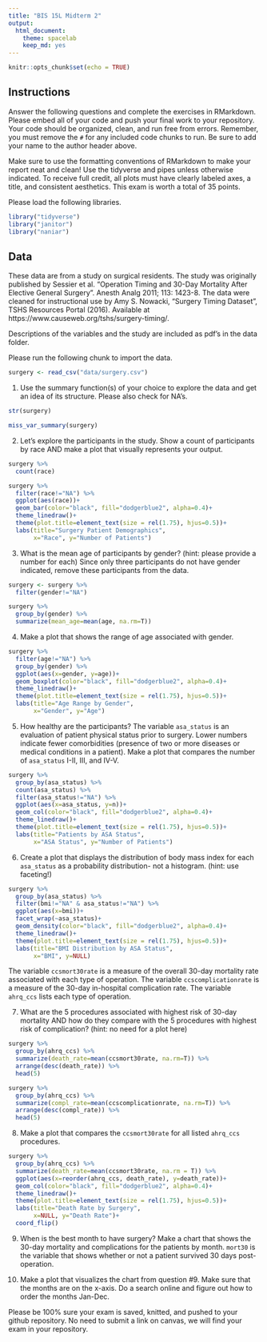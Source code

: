 ```yaml
---
title: "BIS 15L Midterm 2"
output:
  html_document: 
    theme: spacelab
    keep_md: yes
---
```


```r
knitr::opts_chunk$set(echo = TRUE)
```

## Instructions
Answer the following questions and complete the exercises in RMarkdown. Please embed all of your code and push your final work to your repository. Your code should be organized, clean, and run free from errors. Remember, you must remove the `#` for any included code chunks to run. Be sure to add your name to the author header above.  

Make sure to use the formatting conventions of RMarkdown to make your report neat and clean! Use the tidyverse and pipes unless otherwise indicated. To receive full credit, all plots must have clearly labeled axes, a title, and consistent aesthetics. This exam is worth a total of 35 points. 

Please load the following libraries.
```r
library("tidyverse")
library("janitor")
library("naniar")
```

## Data
These data are from a study on surgical residents. The study was originally published by Sessier et al. “Operation Timing and 30-Day Mortality After Elective General Surgery”. Anesth Analg 2011; 113: 1423-8. The data were cleaned for instructional use by Amy S. Nowacki, “Surgery Timing Dataset”, TSHS Resources Portal (2016). Available at https://www.causeweb.org/tshs/surgery-timing/.

Descriptions of the variables and the study are included as pdf's in the data folder.  

Please run the following chunk to import the data.
```r
surgery <- read_csv("data/surgery.csv")
```

1. Use the summary function(s) of your choice to explore the data and get an idea of its structure. Please also check for NA's.

```r
str(surgery)
```
```r
miss_var_summary(surgery)
```

2. Let's explore the participants in the study. Show a count of participants by race AND make a plot that visually represents your output.

```r
surgery %>% 
  count(race)
```

```r
surgery %>% 
  filter(race!="NA") %>% 
  ggplot(aes(race))+
  geom_bar(color="black", fill="dodgerblue2", alpha=0.4)+
  theme_linedraw()+
  theme(plot.title=element_text(size = rel(1.75), hjus=0.5))+
  labs(title="Surgery Patient Demographics", 
       x="Race", y="Number of Patients")
```

3. What is the mean age of participants by gender? (hint: please provide a number for each) Since only three participants do not have gender indicated, remove these participants from the data.

```r
surgery <- surgery %>% 
  filter(gender!="NA")
```

```r
surgery %>% 
  group_by(gender) %>% 
  summarize(mean_age=mean(age, na.rm=T))
```
4. Make a plot that shows the range of age associated with gender.

```r
surgery %>% 
  filter(age!="NA") %>% 
  group_by(gender) %>% 
  ggplot(aes(x=gender, y=age))+
  geom_boxplot(color="black", fill="dodgerblue2", alpha=0.4)+
  theme_linedraw()+
  theme(plot.title=element_text(size = rel(1.75), hjus=0.5))+
  labs(title="Age Range by Gender", 
       x="Gender", y="Age")
```

5. How healthy are the participants? The variable `asa_status` is an evaluation of patient physical status prior to surgery. Lower numbers indicate fewer comorbidities (presence of two or more diseases or medical conditions in a patient). Make a plot that compares the number of `asa_status` I-II, III, and IV-V.

```r
surgery %>% 
  group_by(asa_status) %>% 
  count(asa_status) %>% 
  filter(asa_status!="NA") %>% 
  ggplot(aes(x=asa_status, y=n))+
  geom_col(color="black", fill="dodgerblue2", alpha=0.4)+
  theme_linedraw()+
  theme(plot.title=element_text(size = rel(1.75), hjus=0.5))+
  labs(title="Patients by ASA Status", 
       x="ASA Status", y="Number of Patients")
```

6. Create a plot that displays the distribution of body mass index for each `asa_status` as a probability distribution- not a histogram. (hint: use faceting!)

```r
surgery %>% 
  group_by(asa_status) %>% 
  filter(bmi!="NA" & asa_status!="NA") %>% 
  ggplot(aes(x=bmi))+
  facet_wrap(~asa_status)+
  geom_density(color="black", fill="dodgerblue2", alpha=0.4)+
  theme_linedraw()+
  theme(plot.title=element_text(size = rel(1.75), hjus=0.5))+
  labs(title="BMI Distribution by ASA Status", 
       x="BMI", y=NULL)
```

The variable `ccsmort30rate` is a measure of the overall 30-day mortality rate associated with each type of operation. The variable `ccscomplicationrate` is a measure of the 30-day in-hospital complication rate. The variable `ahrq_ccs` lists each type of operation.  

7. What are the 5 procedures associated with highest risk of 30-day mortality AND how do they compare with the 5 procedures with highest risk of complication? (hint: no need for a plot here)

```r
surgery %>% 
  group_by(ahrq_ccs) %>% 
  summarize(death_rate=mean(ccsmort30rate, na.rm=T)) %>% 
  arrange(desc(death_rate)) %>% 
  head(5)
```
```r
surgery %>% 
  group_by(ahrq_ccs) %>% 
  summarize(compl_rate=mean(ccscomplicationrate, na.rm=T)) %>% 
  arrange(desc(compl_rate)) %>% 
  head(5)
```

8. Make a plot that compares the `ccsmort30rate` for all listed `ahrq_ccs` procedures.

```r
surgery %>% 
  group_by(ahrq_ccs) %>% 
  summarize(death_rate=mean(ccsmort30rate, na.rm = T)) %>% 
  ggplot(aes(x=reorder(ahrq_ccs, death_rate), y=death_rate))+
  geom_col(color="black", fill="dodgerblue2", alpha=0.4)+
  theme_linedraw()+
  theme(plot.title=element_text(size = rel(1.75), hjus=0.5))+
  labs(title="Death Rate by Surgery", 
       x=NULL, y="Death Rate")+
  coord_flip()
```

9. When is the best month to have surgery? Make a chart that shows the 30-day mortality and complications for the patients by month. `mort30` is the variable that shows whether or not a patient survived 30 days post-operation.

10. Make a plot that visualizes the chart from question #9. Make sure that the months are on the x-axis. Do a search online and figure out how to order the months Jan-Dec.

Please be 100% sure your exam is saved, knitted, and pushed to your github repository. No need to submit a link on canvas, we will find your exam in your repository.